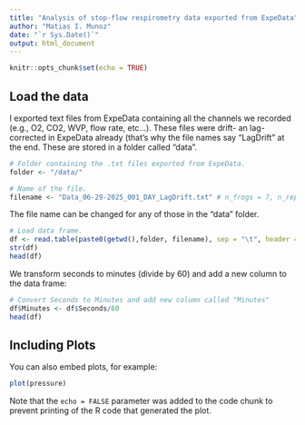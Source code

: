 ```yaml
---
title: "Analysis of stop-flow respirometry data exported from ExpeData"
author: "Matias I. Munoz"
date: "`r Sys.Date()`"
output: html_document
---
```


```r
knitr::opts_chunk$set(echo = TRUE)
```

## Load the data

I exported text files from ExpeData containing all the channels we recorded (e.g., O2, CO2, WVP, flow rate, etc...). These files were drift- an lag- corrected in ExpeData already (that's why the file names say "LagDrift" at the end. These are stored in a folder called "data".

```r
# Folder containing the .txt files exported from ExpeData.
folder <- "/data/"

# Name of the file.
filename <- "Data_06-29-2025_001_DAY_LagDrift.txt" # n_frogs = 7, n_reps = 4
```

The file name can be changed for any of those in the "data" folder.

```r
# Load data frame.
df <- read.table(paste0(getwd(),folder, filename), sep = "\t", header = TRUE)
str(df)
head(df)
```

We transform seconds to minutes (divide by 60) and add a new column to the data frame:

```r
# Convert Seconds to Minutes and add new column called "Minutes"
df$Minutes <- df$Seconds/60
head(df)
```

## Including Plots

You can also embed plots, for example:

```r
plot(pressure)
```

Note that the `echo = FALSE` parameter was added to the code chunk to prevent printing of the R code that generated the plot.
